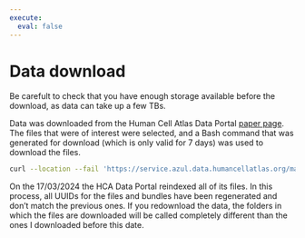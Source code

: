 ```yaml
---
execute:
  eval: false
---
```


# Data download {#sec-data-download}

:::{.callout-important}
Be carefult to check that you have enough storage available before the download, as data can take up a few TBs.
:::

Data was downloaded from the Human Cell Atlas Data Portal [paper page](https://data.humancellatlas.org/explore/projects/c4077b3c-5c98-4d26-a614-246d12c2e5d7). The files that were of interest were selected, and a Bash command that was generated for download (which is only valid for 7 days) was used to download the files.

```bash
curl --location --fail 'https://service.azul.data.humancellatlas.org/manifest/files?catalog=dcp31&format=curl&filters=%7B%22projectId%22%3A+%7B%22is%22%3A+%5B%22c4077b3c-5c98-4d26-a614-246d12c2e5d7%22%2C+%22c4077b3c-5c98-4d26-a614-246d12c2e5d7%22%2C+%22c4077b3c-5c98-4d26-a614-246d12c2e5d7%22%5D%7D%2C+%22genusSpecies%22%3A+%7B%22is%22%3A+%5B%22Homo+sapiens%22%5D%7D%2C+%22fileFormat%22%3A+%7B%22is%22%3A+%5B%22fastq.gz%22%5D%7D%7D&objectKey=manifests%2Ff4015291-e300-5bf2-b6b9-e81ddac8c4e6.ca5182c0-4376-57e5-a328-f00b9a3a3252.curlrc' | curl --config -
```

::: {.callout-caution}
On the 17/03/2024 the HCA Data Portal reindexed all of its files. In this process, all UUIDs for the files and bundles have been regenerated and don't match the previous ones. If you redownload the data, the folders in which the files are downloaded will be called completely different than the ones I downloaded before this date.
:::
